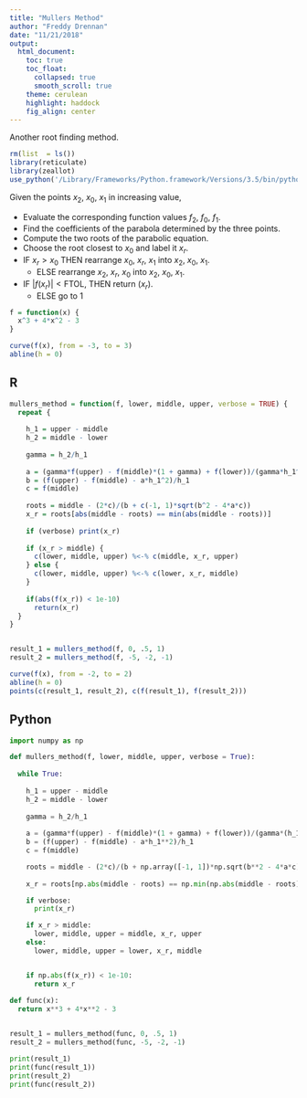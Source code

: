 ```yaml
---
title: "Mullers Method"
author: "Freddy Drennan"
date: "11/21/2018"
output:
  html_document:
    toc: true
    toc_float:
      collapsed: true
      smooth_scroll: true
    theme: cerulean
    highlight: haddock
    fig_align: center
---
```


Another root finding method. 

```r
rm(list  = ls())
library(reticulate)
library(zeallot)
use_python('/Library/Frameworks/Python.framework/Versions/3.5/bin/python3')
```

Given the points $x_2$, $x_0$, $x_1$ in increasing value,

+ Evaluate the corresponding function values $f_2$, $f_0$, $f_1$.
+ Find the coefficients of the parabola determined by the three points.
+ Compute the two roots of the parabolic equation.
+ Choose the root closest to $x_0$ and label it $x_r$.
+ IF $x_r \gt x_0$ THEN rearrange $x_0$, $x_r$, $x_1$ into $x_2$, $x_0$, $x_1$.
  + ELSE rearrange $x_2$, $x_r$, $x_0$ into $x_2$, $x_0$, $x_1$.
+ IF $|f(x_r)| < \text{FTOL}$, $\text{THEN}$ return $(x_r)$.
  + ELSE go to 1
  
```r
f = function(x) {
  x^3 + 4*x^2 - 3
}

curve(f(x), from = -3, to = 3)
abline(h = 0)
```

## R
```r

mullers_method = function(f, lower, middle, upper, verbose = TRUE) {
  repeat {
    
    h_1 = upper - middle
    h_2 = middle - lower
    
    gamma = h_2/h_1
    
    a = (gamma*f(upper) - f(middle)*(1 + gamma) + f(lower))/(gamma*h_1^2*(1+gamma))
    b = (f(upper) - f(middle) - a*h_1^2)/h_1
    c = f(middle)
    
    roots = middle - (2*c)/(b + c(-1, 1)*sqrt(b^2 - 4*a*c))
    x_r = roots[abs(middle - roots) == min(abs(middle - roots))]
    
    if (verbose) print(x_r)
    
    if (x_r > middle) {
      c(lower, middle, upper) %<-% c(middle, x_r, upper)
    } else {
      c(lower, middle, upper) %<-% c(lower, x_r, middle)
    }
    
    if(abs(f(x_r)) < 1e-10) 
      return(x_r)
  }
}


result_1 = mullers_method(f, 0, .5, 1)
result_2 = mullers_method(f, -5, -2, -1)

curve(f(x), from = -2, to = 2)
abline(h = 0)
points(c(result_1, result_2), c(f(result_1), f(result_2)))
```

## Python
```python
import numpy as np

def mullers_method(f, lower, middle, upper, verbose = True):
  
  while True:
    
    h_1 = upper - middle
    h_2 = middle - lower
    
    gamma = h_2/h_1
    
    a = (gamma*f(upper) - f(middle)*(1 + gamma) + f(lower))/(gamma*(h_1**2)*(1+gamma))
    b = (f(upper) - f(middle) - a*h_1**2)/h_1
    c = f(middle)

    roots = middle - (2*c)/(b + np.array([-1, 1])*np.sqrt(b**2 - 4*a*c))
    
    x_r = roots[np.abs(middle - roots) == np.min(np.abs(middle - roots))]

    if verbose:
      print(x_r)

    if x_r > middle:
      lower, middle, upper = middle, x_r, upper
    else:
      lower, middle, upper = lower, x_r, middle


    if np.abs(f(x_r)) < 1e-10:
      return x_r
      
def func(x):
  return x**3 + 4*x**2 - 3


result_1 = mullers_method(func, 0, .5, 1)
result_2 = mullers_method(func, -5, -2, -1)

print(result_1)
print(func(result_1))
print(result_2)
print(func(result_2))

```

```r

```